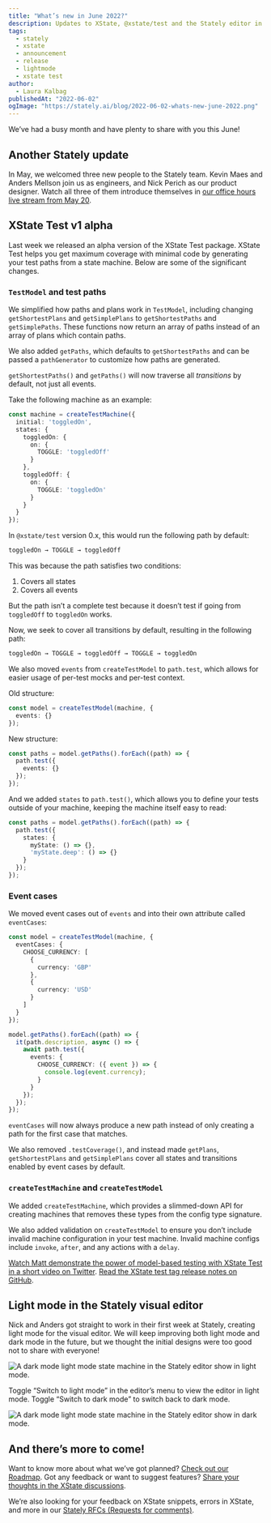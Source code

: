 ```yaml
---
title: "What’s new in June 2022?"
description: Updates to XState, @xstate/test and the Stately editor in the last month.
tags:
  - stately
  - xstate
  - announcement
  - release
  - lightmode
  - xstate test
author:
  - Laura Kalbag
publishedAt: "2022-06-02"
ogImage: "https://stately.ai/blog/2022-06-02-whats-new-june-2022.png"
---
```


We’ve had a busy month and have plenty to share with you this June!

## Another Stately update

In May, we welcomed three new people to the Stately team. Kevin Maes and Anders Mellson join us as engineers, and Nick Perich as our product designer. Watch all three of them introduce themselves in [our office hours live stream from May 20](https://youtu.be/4WwaSZ-ciRI?t=127).

## XState Test v1 alpha

Last week we released an alpha version of the XState Test package. XState Test helps you get maximum coverage with minimal code by generating your test paths from a state machine. Below are some of the significant changes. 

### `TestModel` and test paths

We simplified how paths and plans work in `TestModel`, including changing `getShortestPlans` and `getSimplePlans` to `getShortestPaths` and `getSimplePaths`. These functions now return an array of paths instead of an array of plans which contain paths.

We also added `getPaths`, which defaults to `getShortestPaths` and can be passed a `pathGenerator` to customize how paths are generated.

`getShortestPaths()` and `getPaths()` will now traverse all _transitions_ by default, not just all events.

Take the following machine as an example:

```ts
const machine = createTestMachine({
  initial: 'toggledOn',
  states: {
    toggledOn: {
      on: {
        TOGGLE: 'toggledOff'
      }
    },
    toggledOff: {
      on: {
        TOGGLE: 'toggledOn'
      }
    }
  }
});
```

In `@xstate/test` version 0.x, this would run the following path by default:

```txt
toggledOn → TOGGLE → toggledOff
```

This was because the path satisfies two conditions:

1. Covers all states
2. Covers all events

But the path isn’t a complete test because it doesn’t test if going from `toggledOff` to `toggledOn` works.

Now, we seek to cover all transitions by default, resulting in the following path:

```txt
toggledOn → TOGGLE → toggledOff → TOGGLE → toggledOn
```

We also moved `events` from `createTestModel` to `path.test`, which allows for easier usage of per-test mocks and per-test context.

Old structure:

```ts
const model = createTestModel(machine, {
  events: {}
});
```

New structure:

```ts
const paths = model.getPaths().forEach((path) => {
  path.test({
    events: {}
  });
});
  ```

And we added `states` to `path.test()`, which allows you to define your tests outside of your machine, keeping the machine itself easy to read:

  ```ts
  const paths = model.getPaths().forEach((path) => {
    path.test({
      states: {
        myState: () => {},
        'myState.deep': () => {}
      }
    });
  });
  ```

### Event cases

We moved event cases out of `events` and into their own attribute called `eventCases`:

  ```ts
  const model = createTestModel(machine, {
    eventCases: {
      CHOOSE_CURRENCY: [
        {
          currency: 'GBP'
        },
        {
          currency: 'USD'
        }
      ]
    }
  });

  model.getPaths().forEach((path) => {
    it(path.description, async () => {
      await path.test({
        events: {
          CHOOSE_CURRENCY: ({ event }) => {
            console.log(event.currency);
          }
        }
      });
    });
  });
  ```

`eventCases` will now always produce a new path instead of only creating a path for the first case that matches.

We also removed `.testCoverage()`, and instead made `getPlans`, `getShortestPlans` and `getSimplePlans` cover all states and transitions enabled by event cases by default.

### `createTestMachine` and `createTestModel`

We added `createTestMachine`, which provides a slimmed-down API for creating machines that removes these types from the config type signature.

We also added validation on `createTestModel` to ensure you don’t include invalid machine configuration in your test machine. Invalid machine configs include `invoke`, `after`, and any actions with a `delay`.

[Watch Matt demonstrate the power of model-based testing with XState Test in a short video on Twitter](https://twitter.com/statelyai/status/1531250605313892352). [Read the XState test tag release notes on GitHub](https://github.com/statelyai/xstate/releases/tag/%40xstate%2Ftest%401.0.0-alpha.0).

## Light mode in the Stately visual editor

Nick and Anders got straight to work in their first week at Stately, creating light mode for the visual editor. We will keep improving both light mode and dark mode in the future, but we thought the initial designs were too good not to share with everyone!

![A dark mode light mode state machine in the Stately editor show in light mode.](./images/light-mode.png)

Toggle “Switch to light mode” in the editor’s menu to view the editor in light mode. Toggle “Switch to dark mode” to switch back to dark mode.

![A dark mode light mode state machine in the Stately editor show in dark mode.](./images/dark-mode.png)

## And there’s more to come!

Want to know more about what we’ve got planned? [Check out our Roadmap](https://xstate.js.org/docs/roadmap/). Got any feedback or want to suggest features? [Share your thoughts in the XState discussions](https://github.com/statelyai/xstate/discussions).

We’re also looking for your feedback on XState snippets, errors in XState, and more in our [Stately RFCs (Requests for comments)](https://github.com/statelyai/rfcs).